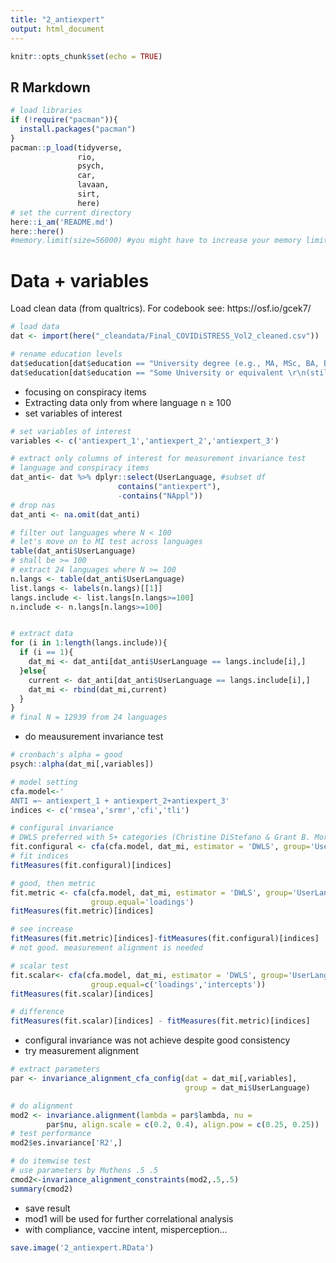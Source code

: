 ```yaml
---
title: "2_antiexpert"
output: html_document
---
```


```r
knitr::opts_chunk$set(echo = TRUE)
```

## R Markdown

```r
# load libraries
if (!require("pacman")){
  install.packages("pacman")
}
pacman::p_load(tidyverse, 
               rio, 
               psych, 
               car,
               lavaan,
               sirt,
               here)
# set the current directory
here::i_am('README.md')
here::here()
#memory.limit(size=56000) #you might have to increase your memory limit
```


# Data + variables          

  Load clean data (from qualtrics). For codebook see: https://osf.io/gcek7/
  
```r
# load data
dat <- import(here("_cleandata/Final_COVIDiSTRESS_Vol2_cleaned.csv")) 

# rename education levels
dat$education[dat$education == "University degree (e.g., MA, MSc, BA, BSc)"] <- "University degree"
dat$education[dat$education == "Some University or equivalent \r\n(still ongoing, or completed a module or more, but did not graduate)"] <- "Some University"
```  
* focusing on conspiracy items
* Extracting data only from where language n ≥ 100
* set variables of interest

```r
# set variables of interest
variables <- c('antiexpert_1','antiexpert_2','antiexpert_3')

# extract only columns of interest for measurement invariance test
# language and conspiracy items
dat_anti<- dat %>% dplyr::select(UserLanguage, #subset df
                        contains("antiexpert"),
                        -contains("NAppl"))
# drop nas
dat_anti <- na.omit(dat_anti)

# filter out languages where N < 100
# let's move on to MI test across languages
table(dat_anti$UserLanguage)
# shall be >= 100
# extract 24 languages where N >= 100
n.langs <- table(dat_anti$UserLanguage)
list.langs <- labels(n.langs)[[1]]
langs.include <- list.langs[n.langs>=100]
n.include <- n.langs[n.langs>=100]


# extract data
for (i in 1:length(langs.include)){
  if (i == 1){
    dat_mi <- dat_anti[dat_anti$UserLanguage == langs.include[i],]
  }else{
    current <- dat_anti[dat_anti$UserLanguage == langs.include[i],]
    dat_mi <- rbind(dat_mi,current)
  }
}
# final N = 12939 from 24 languages
```

* do meausurement invariance test
```r
# cronbach's alpha = good
psych::alpha(dat_mi[,variables])

# model setting
cfa.model<-'
ANTI =~ antiexpert_1 + antiexpert_2+antiexpert_3'
indices <- c('rmsea','srmr','cfi','tli')

# configural invariance
# DWLS preferred with 5+ categories (Christine DiStefano & Grant B. Morgan 2014)
fit.configural <- cfa(cfa.model, dat_mi, estimator = 'DWLS', group='UserLanguage')
# fit indices
fitMeasures(fit.configural)[indices]

# good, then metric
fit.metric <- cfa(cfa.model, dat_mi, estimator = 'DWLS', group='UserLanguage',
                  group.equal='loadings')
fitMeasures(fit.metric)[indices]

# see increase
fitMeasures(fit.metric)[indices]-fitMeasures(fit.configural)[indices]
# not good. measurement alignment is needed

# scalar test
fit.scalar<- cfa(cfa.model, dat_mi, estimator = 'DWLS', group='UserLanguage',
                  group.equal=c('loadings','intercepts'))
fitMeasures(fit.scalar)[indices]

# difference
fitMeasures(fit.scalar)[indices] - fitMeasures(fit.metric)[indices]
```
* configural invariance was not achieve despite good consistency
* try measurement alignment
```r
# extract parameters
par <- invariance_alignment_cfa_config(dat = dat_mi[,variables], 
                                       group = dat_mi$UserLanguage)

# do alignment
mod2 <- invariance.alignment(lambda = par$lambda, nu =
        par$nu, align.scale = c(0.2, 0.4), align.pow = c(0.25, 0.25))
# test performance
mod2$es.invariance['R2',]

# do itemwise test
# use parameters by Muthens .5 .5
cmod2<-invariance_alignment_constraints(mod2,.5,.5)
summary(cmod2)
```
* save result
* mod1 will be used for further correlational analysis
* with compliance, vaccine intent, misperception...
```r
save.image('2_antiexpert.RData')
```

